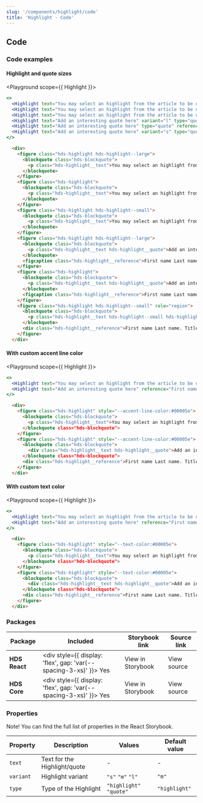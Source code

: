 ```yaml
---
slug: '/components/highlight/code'
title: 'Highlight - Code'
---
```




## Code

### Code examples

#### Highlight and quote sizes

<Playground scope={{ Highlight }}>


```jsx
<>
  <Highlight text="You may select an highlight from the article to be displayed here. Select an excerpt that you want the user to pay attention to." variant="l"/>
  <Highlight text="You may select an highlight from the article to be displayed here. Select an excerpt that you want the user to pay attention to."/>
  <Highlight text="You may select an highlight from the article to be displayed here. Select an excerpt that you want the user to pay attention to." variant="s"/>
  <Highlight text="Add an interesting quote here" variant="l" type="quote" reference="First name Last name. Title."/>
  <Highlight text="Add an interesting quote here" type="quote" reference="First name Last name. Title."/>
  <Highlight text="Add an interesting quote here" variant="s" type="quote" reference="First name Last name. Title."/>
</>
```

```html
  <div>
    <figure class="hds-highlight hds-highlight--large">
      <blockquote class="hds-blockquote">
        <p class="hds-highlight__text">You may select an highlight from the article to be displayed here. Select an excerpt that you want the user to pay attention to.</p>
      </blockquote>
    </figure>
    <figure class="hds-highlight">
      <blockquote class="hds-blockquote">
        <p class="hds-highlight__text">You may select an highlight from the article to be displayed here. Select an excerpt that you want the user to pay attention to.</p>
      </blockquote>
    </figure>
    <figure class="hds-highlight hds-highlight--small">
      <blockquote class="hds-blockquote">
        <p class="hds-highlight__text">You may select an highlight from the article to be displayed here. Select an excerpt that you want the user to pay attention to.</p>
      </blockquote>
    </figure>
    <figure class="hds-highlight hds-highlight--large">
      <blockquote class="hds-blockquote">
        <p class="hds-highlight__text hds-highlight__quote">Add an interesting quote here</p>
      </blockquote>
      <figcaption class="hds-highlight__reference">First name Last name. Title.</figcaption>    
    </figure>
    <figure class="hds-highlight">
      <blockquote class="hds-blockquote">
        <p class="hds-highlight__text hds-highlight__quote">Add an interesting quote here</p>
      </blockquote>
      <figcaption class="hds-highlight__reference">First name Last name. Title.</figcaption>
    </figure>
    <figure class="hds-highlight hds-highlight--small" role="region">
      <blockquote class="hds-blockquote">
        <p class="hds-highlight__text hds-highlight--small hds-highlight__quote">Add an interesting quote here</p>
      </blockquote>
      <div class="hds-highlight__reference">First name Last name. Title.</div>
    </figure>
  </div>
```

</Playground>


#### With custom accent line color

<Playground scope={{ Highlight }}>


```jsx
<>
  <Highlight text="You may select an highlight from the article to be displayed here. Select an excerpt that you want the user to pay attention to." theme={{'--accent-line-color':'#00005e'}}/>
  <Highlight text="Add an interesting quote here" reference="First name Last name. Title." type="quote"  theme={{'--accent-line-color':'#00005e'}}/>
</>
```
```html
  <div>
    <figure class="hds-highlight" style="--accent-line-color:#00005e">
      <blockquote class="hds-blockquote">
        <p class="hds-highlight__text">You may select an highlight from the article to be displayed here. Select an excerpt that you want the user to pay attention to.</p>
      </blockquote class="hds-blockquote">
    </figure>
    <figure class="hds-highlight" style="--accent-line-color:#00005e">
      <blockquote class="hds-blockquote">
        <div class="hds-highlight__text hds-highlight__quote">Add an interesting quote here</div>
      </blockquote class="hds-blockquote">
      <div class="hds-highlight__reference">First name Last name. Title.</div>
    </figure>
  </div>
```

</Playground>

#### With custom text color

<Playground scope={{ Highlight }}>


```jsx
<>
  <Highlight text="You may select an highlight from the article to be displayed here. Select an excerpt that you want the user to pay attention to."  theme={{'--text-color':'#00005e'}}/>
  <Highlight text="Add an interesting quote here" reference="First name Last name. Title." type="quote"  theme={{'--text-color':'#00005e'}}/>
</>
```
```html
  <div>
    <figure class="hds-highlight" style="--text-color:#00005e">
      <blockquote class="hds-blockquote">
        <p class="hds-highlight__text">You may select an highlight from the article to be displayed here. Select an excerpt that you want the user to pay attention to.</p>
      </blockquote class="hds-blockquote">
    </figure>
    <figure class="hds-highlight" style="--text-color:#00005e">
      <blockquote class="hds-blockquote">
        <div class="hds-highlight__text hds-highlight__quote">Add an interesting quote here</div>
      </blockquote class="hds-blockquote">
      <div class="hds-highlight__reference">First name Last name. Title.</div>
    </figure>
  </div>
```
</Playground>

### Packages

| Package       | Included                                                                                        | Storybook link                                                                                                   | Source link                                                                                                                                                        |
| ------------- | ----------------------------------------------------------------------------------------------- | ---------------------------------------------------------------------------------------------------------------- | ------------------------------------------------------------------------------------------------------------------------------------------------------------------ |
| **HDS React** | <div style={{ display: 'flex', gap: 'var(--spacing-3-xs)' }}><IconCheckCircleFill /> Yes </div> | <Link openInNewTab openInNewTabAriaLabel="Opens in a new tab" href="/storybook/react/?path=?path=/story/components-highlight--default-highlight">View in Storybook</Link> | <ExternalLink openInNewTab openInNewTabAriaLabel="Opens in a new tab" href="https://github.com/City-of-Helsinki/helsinki-design-system/blob/master/packages/react/src/components/highlight/Highlight.tsx">View source</ExternalLink> |
| **HDS Core**  | <div style={{ display: 'flex', gap: 'var(--spacing-3-xs)' }}><IconCheckCircleFill /> Yes </div> | <Link openInNewTab openInNewTabAriaLabel="Opens in a new tab" href="/storybook/core/?path=/story/components-highlight--default-highlight">View in Storybook</Link>        | <ExternalLink openInNewTab openInNewTabAriaLabel="Opens in a new tab" href="https://github.com/City-of-Helsinki/helsinki-design-system/tree/master/packages/core/src/components/highlight">View source</ExternalLink>           |

### Properties

Note! You can find the full list of properties in the <Link openInNewTab openInNewTabAriaLabel="Opens in a new tab" href="/storybook/react/?path=?path=/story/components-highlight--default-highlight">React Storybook.</Link>

| Property  | Description                     | Values                        | Default value |
| --------- | ------------------------------- | ----------------------------- | ------------- |
| `text`    | Text for the Highlight/quote    | -                             | -             |
| `variant` | Highlight variant               | `"s"` `"m"` `"l"`             | `"m"`         | 
| `type`    | Type of the Highlight           | `"highlight"` `"quote"`       | `"highlight"` |
